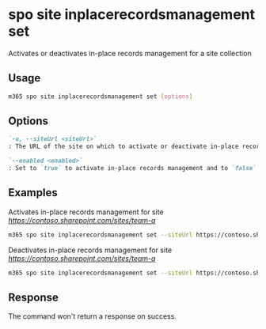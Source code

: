 
# spo site inplacerecordsmanagement set

Activates or deactivates in-place records management for a site collection

## Usage

```sh
m365 spo site inplacerecordsmanagement set [options]
```

## Options

```md definition-list
`-u, --siteUrl <siteUrl>`
: The URL of the site on which to activate or deactivate in-place records management

`--enabled <enabled>`
: Set to `true` to activate in-place records management and to `false` to deactivate it
```

<Global />

## Examples

Activates in-place records management for site _https://contoso.sharepoint.com/sites/team-a_

```sh
m365 spo site inplacerecordsmanagement set --siteUrl https://contoso.sharepoint.com/sites/team-a --enabled true
```

Deactivates in-place records management for site _https://contoso.sharepoint.com/sites/team-a_

```sh
m365 spo site inplacerecordsmanagement set --siteUrl https://contoso.sharepoint.com/sites/team-a --enabled false
```

## Response

The command won't return a response on success.

